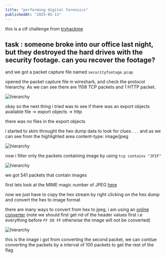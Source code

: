```yaml
---
title: "performing digital forensics"
publishedAt: "2025-05-11"
---
```


this is a ctf challenge from [tryhackme](https://tryhackme.com/room/securityfootage)

## task : someone broke into our office last night, but they destroyed the hard drives with the security footage. can you recover the footage?
and we got a packet capture file named `securityfootage.pcap`

opened the packet capture file in wireshark, and check the protocol hierarchy. As we can see there are 1108 TCP packets and 1 HTTP packet.
<div style={{ display: 'flex', justifyContent: 'center' }}>
<img src="https://i.postimg.cc/0xJymQnZ/1.jpg" alt="hierarchy" />
</div>

okay so the next thing i tried was to see if there was an export objects available file → export objects → http

there was no files in the export objects

i started to skim throught the hex dump data to look for clues . . .
and as we can see from the highlighted area content-type: image/jpeg
<div style={{ display: 'flex', justifyContent: 'center' }}>
<img src="https://i.postimg.cc/DhNz8sr8/2.jpg" alt="hierarchy" />
</div>

now i filter only the packets containing image by using `tcp contains "JFIF"`
<div style={{ display: 'flex', justifyContent: 'center' }}>
<img src="https://i.postimg.cc/FrwF85rj/3.jpg" alt="hierarchy" />
</div>

we got 541 packets that contain images

first lets look at the MIME magic number of JPEG [here](https://www.iana.org/assignments/media-types/image/jpeg)

now we just have to copy the hex stream by right clicking on the hex dump and convert the hex to image format

there are many ways to convert from hex to jpeg, i am using an [online converter](https://capitalizemytitle.com/hex-to-image-converter/) (note we should first get rid of the header values first i.e everything before `FF D8 FF` otherwise the image will not be converted)
<div style={{ display: 'flex', justifyContent: 'center' }}>
<img src="https://i.postimg.cc/1z6tKw4N/extracted-image.jpg" alt="hierarchy" />
</div>

this is the image i got from converting the second packet, we can contiue converting the packets by a interval of 100 packets to get the rest of the flag


<div style={{ marginTop: '50px' }} />
